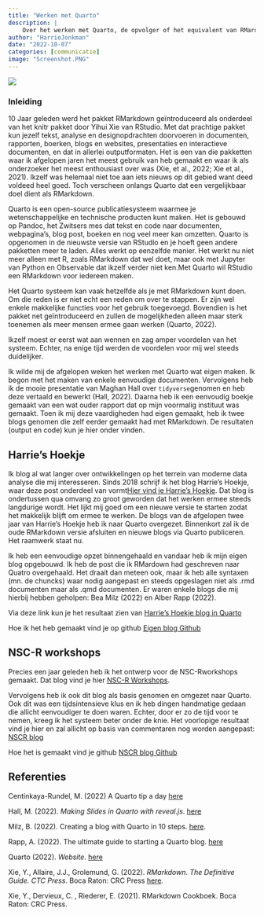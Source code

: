 ```yaml
---
title: "Werken met Quarto"
description: |
    Over het werken met Quarto, de opvolger of het equivalent van RMardown
author: "HarrieJonkman"
date: "2022-10-07"
categories: [communicatie]
image: "Screenshot.PNG"
---
```



![](Screenshot.PNG)

### Inleiding
10 Jaar geleden werd het pakket RMarkdown geïntroduceerd als onderdeel van het knitr pakket door Yihui Xie van RStudio. Met dat prachtige pakket kun jezelf tekst, analyse en designopdrachten doorvoeren in documenten, rapporten, boerken, blogs en websites, presentaties en interactieve documenten, en dat in allerlei outputformaten. Het is een van die pakketten waar ik afgelopen jaren het meest gebruik van heb gemaakt en waar ik als onderzoeker het meest enthousiast over was (Xie, et al., 2022; Xie et al., 2021). Ikzelf was helemaal niet toe aan iets nieuws op dit gebied want deed voldeed heel goed. Toch verscheen onlangs Quarto dat een vergelijkbaar doel dient als RMarkdown. 

Quarto is een open-source publicatiesysteem waarmee je wetenschappelijke en technische producten kunt maken. Het is gebouwd op Pandoc, het Zwitsers mes dat tekst en code naar documenten, webpagina's, blog post, boeken en nog veel meer kan omzetten. Quarto is opgenomen in de nieuwste versie van RStudio en je hoeft geen andere pakketten meer te laden. Alles werkt op eenzelfde manier. Het werkt nu niet meer alleen met R, zoals RMarkdown dat wel doet, maar ook met Jupyter van Python en Observable dat ikzelf verder niet ken.Met Quarto wil RStudio een RMarkdown voor iedereen maken.

Het Quarto systeem kan vaak hetzelfde als je met RMarkdown kunt doen. Om die reden is er niet echt een reden om over te stappen. Er zijn wel enkele makkelijke functies voor het gebruik toegevoegd. Bovendien is het pakket net geïntroduceerd en zullen de mogelijkheden alleen maar sterk toenemen als meer mensen ermee gaan werken (Quarto, 2022). 

Ikzelf moest er eerst wat aan wennen en zag amper voordelen van het systeem. Echter, na enige tijd werden de voordelen voor mij wel steeds duidelijker.

Ik wilde mij de afgelopen weken het werken met Quarto wat eigen maken. Ik begon met het maken van enkele eenvoudige documenten. Vervolgens heb ik de mooie presentatie van Maghan Hall over `tidyverse`genomen en heb deze vertaald en bewerkt (Hall, 2022). Daarna heb ik een eenvoudig boekje gemaakt van een wat ouder rapport dat op mijn voormalig instituut was gemaakt. Toen ik mij deze vaardigheden had eigen gemaakt, heb ik twee blogs genomen die zelf eerder gemaakt had met RMarkdown. De resultaten (output en code) kun je hier onder vinden. 

## Harrie's Hoekje
Ik blog al wat langer over ontwikkelingen op het terrein van moderne data analyse die mij interesseren. Sinds 2018 schrijf ik het blog Harrie's Hoekje, waar deze post onderdeel van vormt[Hier vind je Harrie's Hoekje](https://harrieshoekje.netlify.app/). Dat blog is ondertussen qua omvang zo groot geworden dat het werken ermee steeds langdurige wordt. Het lijkt mij goed om een nieuwe versie te starten zodat het makkelijk blijft om ermee te werken. De blogs van de afgelopen twee jaar van Harrie's Hoekje heb ik naar Quarto overgezet. Binnenkort zal ik de oude RMarkdown versie afsluiten en nieuwe blogs via Quarto publiceren. Het raamwerk staat nu. 

Ik heb een eenvoudige opzet binnengehaald en vandaar heb ik mijn eigen blog opgebouwd. Ik heb de post die ik RMardown had geschreven naar Quatro overgehaald. Het draait dan meteen ook, maar ik heb alle syntaxen (mn. de chuncks) waar nodig aangepast en steeds opgeslagen niet als .rmd documenten maar als .qmd documenten. Er waren enkele blogs die mij hierbij hebben geholpen: Bea Milz (2022) en Alber Rapp (2022).

Via deze link kun je het resultaat zien van [Harrie's Hoekje blog in Quarto](https://harrieshoekjequarto.netlify.app)

Hoe ik het heb gemaakt vind je op github [Eigen blog Github](https://github.com/Jonkman1/HHquarto)

## NSC-R workshops

Precies een jaar geleden heb ik het ontwerp voor de NSC-Rworkshops gemaakt. Dat blog vind je hier [NSC-R Workshops](https://nscrweb.netlify.app/blog.html).

Vervolgens heb ik ook dit blog als basis genomen en omgezet naar Quarto. Ook dit was een tijdsintensieve klus en ik heb dingen handmatige gedaan die allicht eenvoudiger te doen waren. Echter, door er zo de tijd voor te nemen, kreeg ik het systeem beter onder de knie. Het voorlopige resultaat vind je hier en zal allicht op basis van commentaren nog worden aangepast: [NSCR blog](https://nscr.netlify.app)

Hoe het is gemaakt vind je github [NSCR blog Github](https://github.com/Jonkman1/NSCR_Blog_Quarto)


## Referenties

Centinkaya-Rundel, M. (2022) A Quarto tip a day [here](https://mine-cetinkaya-rundel.github.io/quarto-tip-a-day/about.html)

Hall, M. (2022). *Making Slides in Quarto with reveal.js*. [here](https://meghan.rbind.io/blog/quarto-slides/)

Milz, B. (2022). Creating a blog with Quarto in 10 steps. [here](https://beamilz.com/posts/2022-06-05-creating-a-blog-with-quarto/en/).

Rapp, A. (2022). The ultimate guide to starting a Quarto blog. [here](https://albert-rapp.de/posts/13_quarto_blog_writing_guide/13_quarto_blog_writing_guide.html)

Quarto (2022). *Website*. [here](https://quarto.org/)

Xie, Y., Allaire, J.J., Grolemund, G. (2022). *RMarkdown. The Definitive Guide. CTC Press*. Boca Raton: CRC Press [here](https://bookdown.org/yihui/rmarkdown/).

Xie, Y., Dervieux, C. , Riederer, E. (2021). RMarkdown Cookboek. Boca Raton: CRC Press. 



